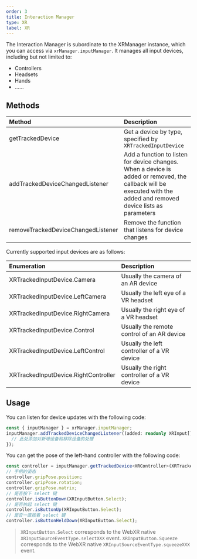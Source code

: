 ```yaml
---
order: 3
title: Interaction Manager
type: XR
label: XR
---
```


The Interaction Manager is subordinate to the XRManager instance, which you can access via `xrManager.inputManager`. It manages all input devices, including but not limited to:

- Controllers
- Headsets
- Hands
- ……

## Methods

| Method | Description |
| :-- | :-- |
| getTrackedDevice | Get a device by type, specified by `XRTrackedInputDevice` |
| addTrackedDeviceChangedListener | Add a function to listen for device changes. When a device is added or removed, the callback will be executed with the added and removed device lists as parameters |
| removeTrackedDeviceChangedListener | Remove the function that listens for device changes |

Currently supported input devices are as follows:

| Enumeration                          | Description              |
| :----------------------------------- | :----------------------- |
| XRTrackedInputDevice.Camera          | Usually the camera of an AR device |
| XRTrackedInputDevice.LeftCamera      | Usually the left eye of a VR headset |
| XRTrackedInputDevice.RightCamera     | Usually the right eye of a VR headset |
| XRTrackedInputDevice.Control         | Usually the remote control of an AR device |
| XRTrackedInputDevice.LeftControl     | Usually the left controller of a VR device |
| XRTrackedInputDevice.RightController | Usually the right controller of a VR device |

## Usage

You can listen for device updates with the following code:

```typescript
const { inputManager } = xrManager.inputManager;
inputManager.addTrackedDeviceChangedListener((added: readonly XRInput[], removed: readonly XRInput[]) => {
  // 此处添加对新增设备和移除设备的处理
});
```

You can get the pose of the left-hand controller with the following code:

```typescript
const controller = inputManager.getTrackedDevice<XRController>(XRTrackedInputDevice.LeftController);
// 手柄的姿态
controller.gripPose.position;
controller.gripPose.rotation;
controller.gripPose.matrix;
// 是否按下 select 键
controller.isButtonDown(XRInputButton.Select);
// 是否抬起 select 键
controller.isButtonUp(XRInputButton.Select);
// 是否一直按着 select 键
controller.isButtonHeldDown(XRInputButton.Select);
```

> `XRInputButton.Select` corresponds to the WebXR native `XRInputSourceEventType.selectXXX` event. `XRInputButton.Squeeze` corresponds to the WebXR native `XRInputSourceEventType.squeezeXXX` event.
